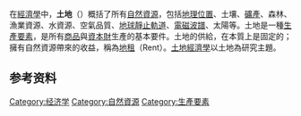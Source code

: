 {{multiple issues|
{{unreferenced|time=2016-08-16T06:47:02+00:00}}
{{Expand language|1=en|time=2021-03-21T02:10:54+00:00}}
}}
在[[經濟學|經濟學]]中，'''土地'''（{{lang-en|land}}）概括了所有[[自然資源|自然資源]]，包括[[地理位置|地理位置]]、土壤、[[礦產|礦產]]、森林、漁業資源、水資源、空氣品質、[[地球靜止軌道|地球靜止軌道]]、[[電磁波譜|電磁波譜]]、太陽等。土地是一種[[生產要素|生產要素]]，是所有[[商品|商品]]與[[資本財|資本財]]生產的基本要件。土地的供給，在本質上是固定的；擁有自然資源帶來的收益，稱為[[經濟租|地租]]（Rent）。[[土地經濟學|土地經濟學]]以土地為研究主題。

== 参考资料 ==
{{reflist}}

{{Economy-stub}}
{{自然资源}}

{{Authority control}}
[[Category:经济学|Category:经济学]]
[[Category:自然資源|Category:自然資源]]
[[Category:生產要素|Category:生產要素]]